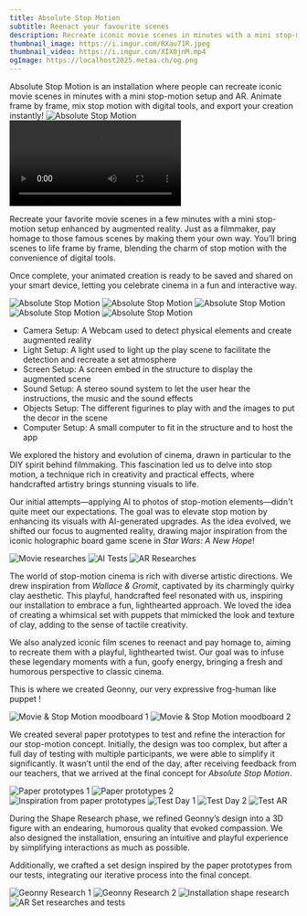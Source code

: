 ```yaml
---
title: Absolute Stop Motion
subtitle: Reenact your favourite scenes
description: Recreate iconic movie scenes in minutes with a mini stop-motion setup and AR. Animate frame by frame, mix stop motion with digital tools, and export your creation instantly!
thumbnail_image: https://i.imgur.com/RXau71R.jpeg
thumbnail_video: https://i.imgur.com/XIX0jnM.mp4
ogImage: https://localhost2025.metaa.ch/og.png
---
```



<Vimeo vimeoID="1019560381" />
<Container>
  <BigText>
    Absolute Stop Motion is an installation where people can recreate iconic movie scenes in minutes with a mini stop-motion setup and AR. Animate frame by frame, mix stop motion with digital tools, and export your creation instantly!
  </BigText>
</Container>

<Grid cols="3">
  <Image src="https://i.imgur.com/RXau71R.jpeg" alt="Absolute Stop Motion" />
  <Video src="https://i.imgur.com/XIX0jnM.mp4" />
  <Video src="https://i.imgur.com/Ltkt09e.mp4" />
</Grid>

<Section title="Description">

Recreate your favorite movie scenes in a few minutes with a mini stop-motion setup enhanced by augmented reality. Just as a filmmaker, pay homage to those famous scenes by making them your own way. You’ll bring scenes to life frame by frame, blending the charm of stop motion with the convenience of digital tools.

Once complete, your animated creation is ready to be saved and shared on your smart device, letting you celebrate cinema in a fun and interactive way.

</Section>

<Grid cols="5">
  <Image src="https://i.imgur.com/tDhBHHy.jpeg" alt="Absolute Stop Motion" />
  <Image src="https://i.imgur.com/usd9DUi.jpeg" alt="Absolute Stop Motion" />
  <Image src="https://i.imgur.com/RXau71R.jpeg" alt="Absolute Stop Motion" />
  <Image src="https://i.imgur.com/d0rd6B7.jpeg" alt="Absolute Stop Motion" />
  <Image src="https://i.imgur.com/d0rd6B7.jpeg" alt="Absolute Stop Motion" />
</Grid>

<Section title="Technical Materials">

- Camera Setup: A Webcam used to detect physical elements and create augmented reality
- Light Setup: A light used to light up the play scene to facilitate the detection and recreate a set atmosphere
- Screen Setup: A screen embed in the structure to display the augmented scene
- Sound Setup: A stereo sound system to let the user hear the instructions, the music and the sound effects
- Objects Setup: The different figurines to play with and the images to put the decor in the scene
- Computer Setup: A small computer to fit in the structure and to host the app

</Section>

<Section title="Field Observations">

We explored the history and evolution of cinema, drawn in particular to the DIY spirit behind filmmaking. This fascination led us to delve into stop motion, a technique rich in creativity and practical effects, where handcrafted artistry brings stunning visuals to life.

Our initial attempts—applying AI to photos of stop-motion elements—didn't quite meet our expectations. The goal was to elevate stop motion by enhancing its visuals with AI-generated upgrades. As the idea evolved, we shifted our focus to augmented reality, drawing major inspiration from the iconic holographic board game scene in *Star Wars: A New Hope*!

</Section>

<Grid cols="3">
  <Image src="https://i.imgur.com/yYqZXka.png" alt="Movie researches" />
  <Image src="https://i.imgur.com/h5tvsh9.png" alt="AI Tests" />
  <Image src="https://i.imgur.com/Fnvs8fC.png" alt="AR Researches" />
</Grid>

<Section title="Art Direction Moodboard">

The world of stop-motion cinema is rich with diverse artistic directions. We drew inspiration from *Wallace & Gromit*, captivated by its charmingly quirky clay aesthetic. This playful, handcrafted feel resonated with us, inspiring our installation to embrace a fun, lighthearted approach. We loved the idea of creating a whimsical set with puppets that mimicked the look and texture of clay, adding to the sense of tactile creativity.

We also analyzed iconic film scenes to reenact and pay homage to, aiming to recreate them with a playful, lighthearted twist. Our goal was to infuse these legendary moments with a fun, goofy energy, bringing a fresh and humorous perspective to classic cinema.

This is where we created Geonny, our very expressive frog-human like puppet !

</Section>

<Grid cols="2">
  <Image src="https://i.imgur.com/S33XW7h.png" alt="Movie & Stop Motion moodboard 1" />
  <Image src="https://i.imgur.com/xuTcKnh.png" alt="Movie & Stop Motion moodboard 2" />
</Grid>

<Section title="Paper Prototypes & User Tests">

We created several paper prototypes to test and refine the interaction for our stop-motion concept. Initially, the design was too complex, but after a full day of testing with multiple participants, we were able to simplify it significantly. It wasn’t until the end of the day, after receiving feedback from our teachers, that we arrived at the final concept for *Absolute Stop Motion*.

</Section>

<Grid cols="6">
  <Image src="https://i.imgur.com/nMgQgqo.png" alt="Paper prototypes 1" />
  <Image src="https://i.imgur.com/dyRmk2h.png" alt="Paper prototypes 2" />
  <Image src="https://i.imgur.com/lTcOEK3.png" alt="Inspiration from paper prototypes" />
  <Image src="https://i.imgur.com/RjgdtTX.png" alt="Test Day 1" />
  <Image src="https://i.imgur.com/IBsWggQ.png" alt="Test Day 2" />
  <Image src="https://i.imgur.com/K9HgWMB.png" alt="Test AR" />
</Grid>

<Section title="Shape Research">

During the Shape Research phase, we refined Geonny’s design into a 3D figure with an endearing, humorous quality that evoked compassion. We also designed the installation, ensuring an intuitive and playful experience by simplifying interactions as much as possible.  

Additionally, we crafted a set design inspired by the paper prototypes from our tests, integrating our iterative process into the final concept.

</Section>

<Grid cols="4">
  <Image src="https://i.imgur.com/V355g0S.png" alt="Geonny Research 1" />
  <Image src="https://i.imgur.com/GEaKozN.png" alt="Geonny Research 2" />
  <Image src="https://i.imgur.com/b52Y8EW.png" alt="Installation shape research" />
  <Image src="https://i.imgur.com/pqylVrM.png" alt="AR Set researches and tests" />
</Grid>

</Container>

